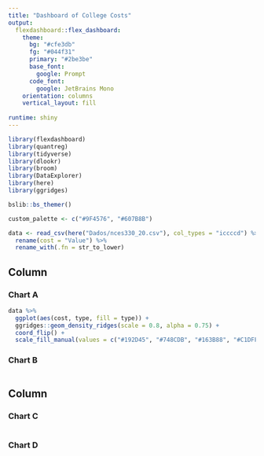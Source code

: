 ```yaml
---
title: "Dashboard of College Costs"
output: 
  flexdashboard::flex_dashboard:
    theme:
      bg: "#cfe3db"
      fg: "#044f31" 
      primary: "#2be3be"
      base_font:
        google: Prompt
      code_font:
        google: JetBrains Mono
    orientation: columns
    vertical_layout: fill
    
runtime: shiny
---
```


```r
library(flexdashboard)
library(quantreg)
library(tidyverse)
library(dlookr)
library(broom)
library(DataExplorer)
library(here)
library(ggridges)

bslib::bs_themer()

custom_palette <- c("#9F4576", "#607B8B")

data <- read_csv(here("Dados/nces330_20.csv"), col_types = "iccccd") %>%
  rename(cost = "Value") %>%
  rename_with(.fn = str_to_lower)
```

Column {data-width=650 .tabset}
-----------------------------------------------------------------------

### Chart A

```r
data %>% 
  ggplot(aes(cost, type, fill = type)) +
  ggridges::geom_density_ridges(scale = 0.8, alpha = 0.75) +
  coord_flip() +
  scale_fill_manual(values = c("#192D45", "#748CDB", "#163B88", "#C1DFF9"))
```

### Chart B

```r

```

Column {data-width=350}
-----------------------------------------------------------------------

### Chart C

```r

```

### Chart D

```r

```

